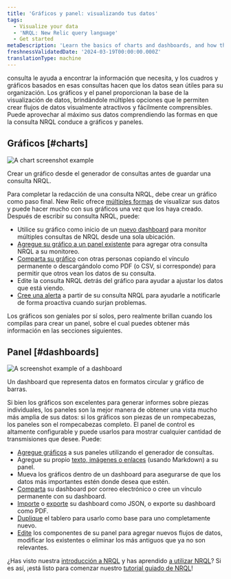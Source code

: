 ```yaml
---
title: 'Gráficos y panel: visualizando tus datos'
tags:
  - Visualize your data
  - 'NRQL: New Relic query language'
  - Get started
metaDescription: 'Learn the basics of charts and dashboards, and how they relate to NRQL.'
freshnessValidatedDate: '2024-03-19T00:00:00.000Z'
translationType: machine
---
```




consulta le ayuda a encontrar la información que necesita, y los cuadros y gráficos basados en esas consultas hacen que los datos sean útiles para su organización. Los gráficos y el panel proporcionan la base de la visualización de datos, brindándole múltiples opciones que le permiten crear flujos de datos visualmente atractivos y fácilmente comprensibles. Puede aprovechar al máximo sus datos comprendiendo las formas en que la consulta NRQL conduce a gráficos y paneles.

## Gráficos [#charts]

<img
  title="A chart screenshot example"
  alt="A chart screenshot example "
  src={chartsChartUi}
/>

<figcaption>
  Crear un gráfico desde el generador de consultas antes de guardar una consulta NRQL.
</figcaption>

Para completar la redacción de una consulta NRQL, debe crear un gráfico como paso final. New Relic ofrece [múltiples formas](/docs/query-your-data/explore-query-data/use-charts/chart-types) de visualizar sus datos y puede hacer mucho con sus gráficos una vez que los haya creado. Después de escribir su consulta NRQL, puede:

* Utilice su gráfico como inicio de un [nuevo dashboard](/docs/query-your-data/explore-query-data/dashboards/introduction-dashboards#dashboards-create) para monitor múltiples consultas de NRQL desde una sola ubicación.
* [Agregue su gráfico a un panel existente](/docs/query-your-data/explore-query-data/dashboards/manage-your-dashboard/#add-pages-edit) para agregar otra consulta NRQL a su monitoreo.
* [Comparta su gráfico](/docs/query-your-data/explore-query-data/use-charts/use-your-charts#share-charts) con otras personas copiando el vínculo permanente o descargándolo como PDF (o CSV, si corresponde) para permitir que otros vean los datos de su consulta.
* Edite la consulta NRQL detrás del gráfico para ayudar a ajustar los datos que está viendo.
* [Cree una alerta](/docs/alerts-applied-intelligence/new-relic-alerts/get-started/your-first-nrql-condition#create-simple-alert) a partir de su consulta NRQL para ayudarle a notificarle de forma proactiva cuando surjan problemas.

Los gráficos son geniales por sí solos, pero realmente brillan cuando los compilas para crear un panel, sobre el cual puedes obtener más información en las secciones siguientes.

## Panel [#dashboards]

<img
  title="Dashboard screenshot.png"
  alt="A screenshot example of a dashboard"
  src={dashboardsDashboardUi}
/>

<figcaption>
  Un dashboard que representa datos en formatos circular y gráfico de barras.
</figcaption>

Si bien los gráficos son excelentes para generar informes sobre piezas individuales, los paneles son la mejor manera de obtener una vista mucho más amplia de sus datos: si los gráficos son piezas de un rompecabezas, los paneles son el rompecabezas completo. El panel de control es altamente configurable y puede usarlos para mostrar cualquier cantidad de transmisiones que desee. Puede:

* [Agregue gráficos](/docs/query-your-data/explore-query-data/dashboards/manage-your-dashboard#dash-create-chart) a sus paneles utilizando el generador de consultas.
* Agregue su propio [texto, imágenes o enlaces](/docs/query-your-data/explore-query-data/dashboards/manage-your-dashboard#markdown) (usando Markdown) a su panel.
* Mueva los gráficos dentro de un dashboard para asegurarse de que los datos más importantes estén donde desea que estén.
* [Comparta](/docs/query-your-data/explore-query-data/dashboards/dashboards-charts-import-export-data#dashboards) su dashboard por correo electrónico o cree un vínculo permanente con su dashboard.
* [Importe](/docs/query-your-data/explore-query-data/dashboards/introduction-dashboards/#dashboards-import) o [exporte](/docs/query-your-data/explore-query-data/dashboards/manage-your-dashboard#dash-json) su dashboard como JSON, o exporte su dashboard como PDF.
* [Duplique](/docs/query-your-data/explore-query-data/dashboards/manage-your-dashboard#dash-clone) el tablero para usarlo como base para uno completamente nuevo.
* [Edite](/docs/query-your-data/explore-query-data/dashboards/manage-your-dashboard#add-pages-edit) los componentes de su panel para agregar nuevos flujos de datos, modificar los existentes o eliminar los más antiguos que ya no son relevantes.

¿Has visto nuestra [introducción a NRQL](/docs/query-your-data/nrql-new-relic-query-language/get-started/introduction-nrql-new-relics-query-language/) y has aprendido [a utilizar NRQL](/docs/query-your-data/nrql-new-relic-query-language/get-started/introduction-nrql-how-nrql-works/)? Si es así, ¡está listo para comenzar nuestro [tutorial guiado de NRQL](/docs/query-your-data/nrql-new-relic-query-language/get-started/introduction-nrql-tutorial/)!